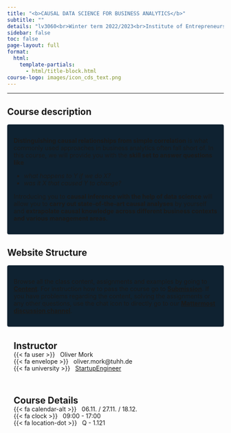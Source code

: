 ```yaml
---
title: "<b>CAUSAL DATA SCIENCE FOR BUSINESS ANALYTICS</b>"
subtitle: ""
details: "lv3060<br>Winter term 2022/2023<br>Institute of Entrepreneurship<br>TUHH"
sidebar: false
toc: false
page-layout: full
format:
  html:
    template-partials:
      - html/title-block.html
course-logo: images/icon_cds_text.png
---
```


------------------------------------------------------------------------

## Course description

::: {style="background-color: #0F2231; border-radius: .25rem; padding: 15px"}
**Distinguishing causal relationships from simple correlation** is what commonly used approaches in business analytics often fall short of. In this course, we will provide you with the **skill set to answer questions like**

-   *what happens to* $Y$ *if we do* $X$*?*
-   *was it* $X$ *that caused* $Y$ *to change?*

Introducing you to **causal inference with the help of data science** will allow you to **carry out state-of-the-art causal analyses** by yourself and **extrapolate causal knowledge** **across different business contexts and various management areas.**
:::

## Website Structure

::: {style="background-color: #0F2231; border-radius: .25rem; padding: 15px"}
Browse all the class content, assignments and examples by going to [**Content**](content/). For instruction how to pass the course go to [**Submission**](submission/submission.qmd). If you have problems regarding the content, solving the assignments or any other questions, use the chat icon to directly go to our [**Mattermost discussion channel**](https://communicating.tuhh.de/w-11-students/channels/discussion-causal-data-science).
:::

::: grid
::: {.g-col-6 style="border-radius: .25rem; padding: 15px; line-height: 2px;"}
## Instructor

{{< fa user >}}   Oliver Mork

{{< fa envelope >}}   oliver.mork\@tuhh.de

{{< fa university >}}   [StartupEngineer](https://www.startupengineer.io/)
:::

::: {.g-col-6 style="border-radius: .25rem; padding: 15px; line-height: 2px;"}
## Course Details

{{< fa calendar-alt >}}   06.11. / 27.11. / 18.12.

{{< fa clock >}}   09:00 - 17:00

{{< fa location-dot >}}   Q - 1.121
:::
:::
